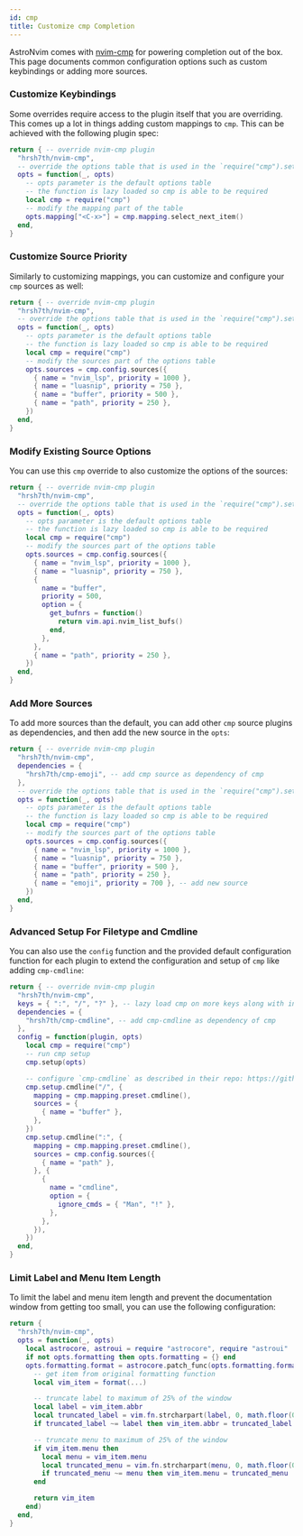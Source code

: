 ```yaml
---
id: cmp
title: Customize cmp Completion
---
```


AstroNvim comes with [nvim-cmp](https://github.com/hrsh7th/nvim-cmp) for powering completion out of the box. This page documents common configuration options such as custom keybindings or adding more sources.

### Customize Keybindings

Some overrides require access to the plugin itself that you are overriding. This comes up a lot in things adding custom mappings to `cmp`. This can be achieved with the following plugin spec:

```lua title="lua/plugins/cmp.lua"
return { -- override nvim-cmp plugin
  "hrsh7th/nvim-cmp",
  -- override the options table that is used in the `require("cmp").setup()` call
  opts = function(_, opts)
    -- opts parameter is the default options table
    -- the function is lazy loaded so cmp is able to be required
    local cmp = require("cmp")
    -- modify the mapping part of the table
    opts.mapping["<C-x>"] = cmp.mapping.select_next_item()
  end,
}
```

### Customize Source Priority

Similarly to customizing mappings, you can customize and configure your `cmp` sources as well:

```lua title="lua/plugins/cmp.lua"
return { -- override nvim-cmp plugin
  "hrsh7th/nvim-cmp",
  -- override the options table that is used in the `require("cmp").setup()` call
  opts = function(_, opts)
    -- opts parameter is the default options table
    -- the function is lazy loaded so cmp is able to be required
    local cmp = require("cmp")
    -- modify the sources part of the options table
    opts.sources = cmp.config.sources({
      { name = "nvim_lsp", priority = 1000 },
      { name = "luasnip", priority = 750 },
      { name = "buffer", priority = 500 },
      { name = "path", priority = 250 },
    })
  end,
}
```

### Modify Existing Source Options

You can use this `cmp` override to also customize the options of the sources:

```lua title="lua/plugins/cmp.lua"
return { -- override nvim-cmp plugin
  "hrsh7th/nvim-cmp",
  -- override the options table that is used in the `require("cmp").setup()` call
  opts = function(_, opts)
    -- opts parameter is the default options table
    -- the function is lazy loaded so cmp is able to be required
    local cmp = require("cmp")
    -- modify the sources part of the options table
    opts.sources = cmp.config.sources({
      { name = "nvim_lsp", priority = 1000 },
      { name = "luasnip", priority = 750 },
      {
        name = "buffer",
        priority = 500,
        option = {
          get_bufnrs = function()
            return vim.api.nvim_list_bufs()
          end,
        },
      },
      { name = "path", priority = 250 },
    })
  end,
}
```

### Add More Sources

To add more sources than the default, you can add other `cmp` source plugins as dependencies, and then add the new source in the `opts`:

```lua title="lua/plugins/cmp.lua"
return { -- override nvim-cmp plugin
  "hrsh7th/nvim-cmp",
  dependencies = {
    "hrsh7th/cmp-emoji", -- add cmp source as dependency of cmp
  },
  -- override the options table that is used in the `require("cmp").setup()` call
  opts = function(_, opts)
    -- opts parameter is the default options table
    -- the function is lazy loaded so cmp is able to be required
    local cmp = require("cmp")
    -- modify the sources part of the options table
    opts.sources = cmp.config.sources({
      { name = "nvim_lsp", priority = 1000 },
      { name = "luasnip", priority = 750 },
      { name = "buffer", priority = 500 },
      { name = "path", priority = 250 },
      { name = "emoji", priority = 700 }, -- add new source
    })
  end,
}
```

### Advanced Setup For Filetype and Cmdline

You can also use the `config` function and the provided default configuration function for each plugin to extend the configuration and setup of `cmp` like adding `cmp-cmdline`:

```lua title="lua/plugins/cmp.lua"
return { -- override nvim-cmp plugin
  "hrsh7th/nvim-cmp",
  keys = { ":", "/", "?" }, -- lazy load cmp on more keys along with insert mode
  dependencies = {
    "hrsh7th/cmp-cmdline", -- add cmp-cmdline as dependency of cmp
  },
  config = function(plugin, opts)
    local cmp = require("cmp")
    -- run cmp setup
    cmp.setup(opts)

    -- configure `cmp-cmdline` as described in their repo: https://github.com/hrsh7th/cmp-cmdline#setup
    cmp.setup.cmdline("/", {
      mapping = cmp.mapping.preset.cmdline(),
      sources = {
        { name = "buffer" },
      },
    })
    cmp.setup.cmdline(":", {
      mapping = cmp.mapping.preset.cmdline(),
      sources = cmp.config.sources({
        { name = "path" },
      }, {
        {
          name = "cmdline",
          option = {
            ignore_cmds = { "Man", "!" },
          },
        },
      }),
    })
  end,
}
```

### Limit Label and Menu Item Length

To limit the label and menu item length and prevent the documentation window from getting too small, you can use the following configuration:

```lua title="lua/plugins/cmp.lua"
return {
  "hrsh7th/nvim-cmp",
  opts = function(_, opts)
    local astrocore, astroui = require "astrocore", require "astroui"
    if not opts.formatting then opts.formatting = {} end
    opts.formatting.format = astrocore.patch_func(opts.formatting.format, function(format, ...)
      -- get item from original formatting function
      local vim_item = format(...)

      -- truncate label to maximum of 25% of the window
      local label = vim_item.abbr
      local truncated_label = vim.fn.strcharpart(label, 0, math.floor(0.25 * vim.o.columns))
      if truncated_label ~= label then vim_item.abbr = truncated_label .. astroui.get_icon "Ellipsis" end

      -- truncate menu to maximum of 25% of the window
      if vim_item.menu then
        local menu = vim_item.menu
        local truncated_menu = vim.fn.strcharpart(menu, 0, math.floor(0.25 * vim.o.columns))
        if truncated_menu ~= menu then vim_item.menu = truncated_menu .. astroui.get_icon "Ellipsis" end
      end

      return vim_item
    end)
  end,
}
```

